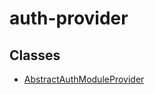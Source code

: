 
# auth-provider

## Classes

- [AbstractAuthModuleProvider](../../auth_provider/classes/auth_provider.AbstractAuthModuleProvider/page.mdx)
